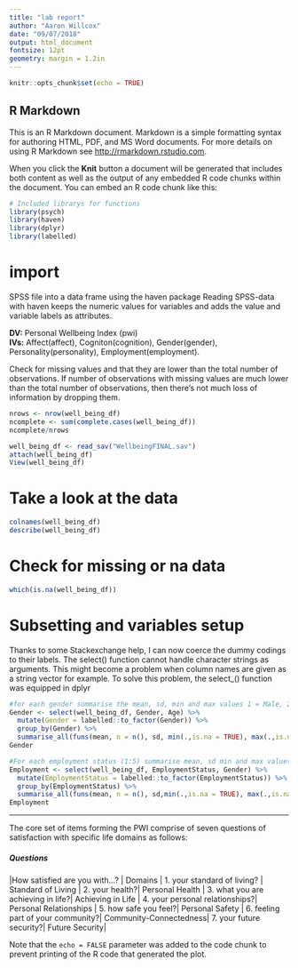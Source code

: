 ```yaml
---
title: "lab report"
author: "Aaron Willcox"
date: "09/07/2018"
output: html_document
fontsize: 12pt
geometry: margin = 1.2in
---
```


```r
knitr::opts_chunk$set(echo = TRUE)
```

## R Markdown

This is an R Markdown document. Markdown is a simple formatting syntax for authoring HTML, PDF, and MS Word documents. For more details on using R Markdown see <http://rmarkdown.rstudio.com>.

When you click the **Knit** button a document will be generated that includes both content as well as the output of any embedded R code chunks within the document. You can embed an R code chunk like this:


```r
# Included librarys for functions
library(psych)
library(haven)
library(dplyr)
library(labelled)
```

# import 
SPSS file into a data frame using the haven package
Reading SPSS-data with haven keeps the numeric values for variables and adds the value and variable labels as attributes.

**DV:** Personal Wellbeing Index (pwi)  
**IVs:** Affect(affect), Cogniton(cognition), Gender(gender), Personality(personality), Employment(employment).


Check for missing values and that they are lower than the total number of observations. 
If number of observations with missing values are much lower than the total number of observations, then there’s not much loss of information by dropping them. 
```r
nrows <- nrow(well_being_df)
ncomplete <- sum(complete.cases(well_being_df))
ncomplete/nrows
```


```r

well_being_df <- read_sav("WellbeingFINAL.sav")
attach(well_being_df)
View(well_being_df)
```

# Take a look at the data
```r
colnames(well_being_df)
describe(well_being_df)
```

# Check for missing or na data
```r
which(is.na(well_being_df))
```

# Subsetting and variables setup


Thanks to some Stackexchange help, I can now coerce the dummy codings to their labels. The select() function cannot handle character strings as arguments.
This might become a problem when column names are given as a string vector for example.
To solve this problem, the select_() function was equipped in dplyr
```r
#for each gender summarise the mean, sd, min and max values 1 = Male, 2 = Female and 3 = Transgender
Gender <- select(well_being_df, Gender, Age) %>%
  mutate(Gender = labelled::to_factor(Gender)) %>%
  group_by(Gender) %>%
  summarise_all(funs(mean, n = n(), sd, min(.,is.na = TRUE), max(.,is.na = TRUE)))
Gender

#For each employment status (1:5) summarise mean, sd min and max values 
Employment <- select(well_being_df, EmploymentStatus, Gender) %>% 
  mutate(EmploymentStatus = labelled::to_factor(EmploymentStatus)) %>% # use labelled package 
  group_by(EmploymentStatus) %>% 
  summarise_all(funs(mean, n = n(), sd,min(.,is.na = TRUE), max(.,is.na = TRUE)))
Employment
```


***
The core set of items forming the PWI comprise of seven questions of satisfaction with specific life domains as follows:

##### Questions
|How satisfied are you with...? | Domains |
1. your standard of living? | Standard of Living |
2. your health?| Personal Health |
3. what you are achieving in life?| Achieving in Life |
4. your personal relationships?|  Personal Relationships |
5. how safe you feel?| Personal Safety |
6. feeling part of your community?| Community-Connectedness|
7. your future security?|  Future Security|


Note that the `echo = FALSE` parameter was added to the code chunk to prevent printing of the R code that generated the plot.
